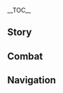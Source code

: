 {{CharacterTabs}}
{{LanguageTabs}}
{{Stub|1={{Meta/VO|tl=1|rm=1|Korean}}}}
__TOC__
==Story==
{{VO/Story
|character           = {{ROOTPAGENAME}}
|language            = ko
|name                = 행추

|vo_01_01_title      = 첫 만남…
|vo_01_01_subtitle   = Hello
|vo_01_01_file       = VO_{language}{character} Hello.ogg
|vo_01_01_tx         = 소생 행추라 하옵니다. 무수한 책의 바다를 헤매는 책벌레죠. 뛰어난 재능은 없으나, 최선을 다해 당신을 돕겠습니다. 모처럼 느끼한 대사를 해봤는데, 나쁘지 않군
|vo_01_01_rm         = 
|vo_01_01_tl         = 

|vo_02_01_title      = 잡담・아무도 없는 밤
|vo_02_01_subtitle   = Chat: Night of Solitude
|vo_02_01_file       = VO_{language}{character} Chat - Night of Solitude.ogg
|vo_02_01_tx         = 「이따금 아무도 없는 달 밝은 밤에, 홀로 소담에서 악룡을 무찌르네」
|vo_02_01_rm         = 
|vo_02_01_tl         = 

|vo_02_02_title      = 잡담・문장
|vo_02_02_subtitle   = Chat: Literature
|vo_02_02_file       = VO_{language}{character} Chat - Literature.ogg
|vo_02_02_tx         = 「옷자락에 문장을 담고, 홀로 글을 쓰는 재주를 익히겠다 말하네」
|vo_02_02_rm         = 
|vo_02_02_tl         = 

|vo_02_03_title      = 잡담・잠깐의 휴식
|vo_02_03_subtitle   = Chat: Taking a Break
|vo_02_03_file       = VO_{language}{character} Chat - Taking a Break.ogg
|vo_02_03_tx         = 이른바 「어지러운 속세에서 잠시동안 한적함을 얻는다」로군, 하하
|vo_02_03_rm         = 
|vo_02_03_tl         = 

|vo_02_04_title      = 잡담・독서
|vo_02_04_subtitle   = Chat: Reading
|vo_02_04_file       = VO_{language}{character} Chat - Reading.ogg
|vo_02_04_tx         = 이러이러해서, 이렇게 됐구나…. 음? 다음 이야기가 궁금하다면, 다음 회를 보세요? 으…
|vo_02_04_rm         = 
|vo_02_04_tl         = 

|vo_02_05_title      = 잡담・신간
|vo_02_05_subtitle   = Chat: New Books
|vo_02_05_file       = VO_{language}{character} Chat - New Books.ogg
|vo_02_05_tx         = 「만문집사」에 새 소설 들어오는 날짜가 거의 다 됐군. 그럼… 가는 길에 한번 들러볼까?
|vo_02_05_rm         = 
|vo_02_05_tl         = 

|vo_03_01_title      = 비가 올 때…
|vo_03_01_subtitle   = When It Rains
|vo_03_01_file       = VO_{language}{character} When It Rains.ogg
|vo_03_01_tx         = 그러고 보니, 우리 상회에서 생산한 금단 우산은 햇빛도 못 가리고 비도 못 막지. 유일한 용도는 벽에 걸어서 장식품으로 사용하는 거야
|vo_03_01_rm         = 
|vo_03_01_tl         = 

|vo_03_02_title      = 비가 그친 후…
|vo_03_02_subtitle   = After the Rain
|vo_03_02_file       = VO_{language}{character} After the Rain.ogg
|vo_03_02_tx         = 날이 맑아져서 다행이군. 안 그럼 내 책들에 곰팡이가 생길 거야
|vo_03_02_rm         = 
|vo_03_02_tl         = 

|vo_03_03_title      = 눈이 올 때…
|vo_03_03_subtitle   = When It Snows
|vo_03_03_file       = VO_{language}{character} When It Snows.ogg
|vo_03_03_tx         = 이런 날씨엔 서점보다 집이 더 좋은 것 같아. 집에선 불을 피워 몸을 따뜻하게 할 수 있지만, 서점에선 책 때문에 불을 지필 수가 없거든
|vo_03_03_rm         = 
|vo_03_03_tl         = 

|vo_03_04_title      = 햇살이 좋을 때…
|vo_03_04_subtitle   = When the Sun Is Out
|vo_03_04_file       = VO_{language}{character} When the Sun Is Out.ogg
|vo_03_04_tx         = 무술 연습… 아니 책 읽기 딱 좋은 날이네. 뭐야, 내 얼굴에 뭐가 묻은 것도 아닌데, 그만 좀 쳐다봐
|vo_03_04_rm         = 
|vo_03_04_tl         = 

|vo_04_01_title      = 아침 인사…
|vo_04_01_subtitle   = Good Morning
|vo_04_01_file       = VO_{language}{character} Good Morning.ogg
|vo_04_01_tx         = 좋은 아침. 아침 시간은 귀중하니, 자기가 하고 싶은 걸 하면 돼
|vo_04_01_rm         = 
|vo_04_01_tl         = 

|vo_04_02_title      = 점심 인사…
|vo_04_02_subtitle   = Good Afternoon
|vo_04_02_file       = VO_{language}{character} Good Afternoon.ogg
|vo_04_02_tx         = 점심은 쌀밥 말고 다과 같은 게 먹고 싶네. 서재에서 먹으면 아버지랑 형도 모를 거야…응? 너도 같이 먹고 싶다고? 음… 책에 부스러기만 흘리지 않으면 돼
|vo_04_02_rm         = 
|vo_04_02_tl         = 

|vo_04_03_title      = 저녁 인사…
|vo_04_03_subtitle   = Good Evening
|vo_04_03_file       = VO_{language}{character} Good Evening.ogg
|vo_04_03_tx         = 반딧불이를 좀 훔쳐서 책을 읽을까? 음, 농담이야, 눈에 안 좋으니까 하지 마
|vo_04_03_rm         = 
|vo_04_03_tl         = 

|vo_04_04_title      = 굿나잇…
|vo_04_04_subtitle   = Good Night
|vo_04_04_file       = VO_{language}{character} Good Night.ogg
|vo_04_04_tx         = 내일도 같은 장소에 있을게. 도중에 길을 잃지만 않는다면 분명 날 찾을 수 있을 거야
|vo_04_04_rm         = 
|vo_04_04_tl         = 

|vo_05_01_title      = 행추 자신에 대해…
|vo_05_01_subtitle   = About {character}
|vo_05_01_file       = VO_{language}{character} About {character}.ogg
|vo_05_01_tx         = 사람들 앞에서 예의 바르게 행동하는 건, 내가 비운 상회의 둘째이기 때문이야. 네 앞에서 이렇게 편안하게 있을 수 있는 건, 아마 너는 남들과 같은 눈으로 날 보지 않아서겠지
|vo_05_01_rm         = 
|vo_05_01_tl         = 

|vo_06_01_title      = 우리에 대해・책벗
|vo_06_01_subtitle   = About Us: Reading Buddies
|vo_06_01_file       = VO_{language}{character} About Us - Reading Buddies.ogg
|vo_06_01_tx         = 넌 나의 책동무이려나? 뭐? 싸움? 고화파? 전우? …윽! 무슨 소릴 하는 거야. 이건 우리끼리 비밀로 하기로 했잖아!
|vo_06_01_rm         = 
|vo_06_01_tl         = 

|vo_06_02_title      = #우리에 대해・{F#의남매}{M#의형제}
|vo_06_02_subtitle   = About Us: Swornship
|vo_06_02_friendship = 6
|vo_06_02_file       = VO_{language}{character} About Us - Swornship.ogg
|vo_06_02_tx         = 너와 (의형제/의남매)를 맺은 뒤, 절운간의 제단 쪽에 가봐야겠어. 아니, 거절하면 안 돼. 넌 내 속사정도 알고 있고, 내가 숨기고 있던 내 진짜 모습까지도 알아버렸어…. 널 그냥 놓아줄 순 없어. 절대 내팽개치지 않겠다고 약속하면 모를까!
|vo_06_02_rm         = 
|vo_06_02_tl         = 

|vo_07_01_title      = 「신의 눈」에 대해・고서
|vo_07_01_subtitle   = About the Vision: Ancient Books
|vo_07_01_friendship = 3
|vo_07_01_file       = VO_{language}{character} About the Vision - Ancient Books.ogg
|vo_07_01_tx         = 「신의 눈」에 관한 기록은 거의 없지만, 내가 수집한 고서 중에 이를 특이하게 묘사한 내용이 있어, 이따 보여줄게
|vo_07_01_rm         = 
|vo_07_01_tl         = 

|vo_07_02_title      = 「신의 눈」에 대해・깨달음
|vo_07_02_subtitle   = About the Vision: Realization
|vo_07_02_friendship = 5
|vo_07_02_file       = VO_{language}{character} About the Vision - Realization.ogg
|vo_07_02_tx         = 난 책 속의 깨우침을 받고, 창술과 검술의 본질은 바로 동술이란 걸 깨달았지. 음, 설명하자면 복잡한데… 만약 정말 알고 싶다면, 나랑 같이 「왕산청」에 가보자. 미리 말해두지만, 가서 보고 웃으면 안 돼
|vo_07_02_rm         = 
|vo_07_02_tl         = 

|vo_07_03_title      = 하고 싶은 이야기…
|vo_07_03_subtitle   = Something to Share
|vo_07_03_file       = VO_{language}{character} Something to Share.ogg
|vo_07_03_tx         = 리월에서 꼭 가봐야 할 곳? 어려운 문제군. 하지만, 없어지면 가장 속상할 것 같은 곳이라면… 1위는 당연히 「만문집사」고, 「고화당」은 10위 안에 들려나
|vo_07_03_rm         = 
|vo_07_03_tl         = 

|vo_07_04_title      = 흥미있는 일…
|vo_07_04_subtitle   = Interesting Things
|vo_07_04_friendship = 4
|vo_07_04_file       = VO_{language}{character} Interesting Things.ogg
|vo_07_04_tx         = 예전엔 토끼가 좋았는데, 지금은 사슴으로 바뀌었어. 나에게 있어서 「막다른 절벽에서 저의 의협심을 읽으십시오」라는 건, 모든 걸 버릴 각오를 하는 것. 사슴은 절망 속에서 새로운 생명을 얻는 희망을 상징하지. 직접 한번 보고 싶네
|vo_07_04_rm         = 
|vo_07_04_tl         = 

|vo_08_01_title      = 북두에 대해…
|vo_08_01_subtitle   = About [[Beidou]]
|vo_08_01_friendship = 4
|vo_08_01_file       = VO_{language}{character} About Beidou.ogg
|vo_08_01_tx         = 북두 님을 매우 존경하지만, 나를 「녀석」이라고 부르거나 매번 내 머리를 문지르지 않으셨으면 좋겠어
|vo_08_01_rm         = 
|vo_08_01_tl         = 

|vo_08_02_title      = 응광에 대해…
|vo_08_02_subtitle   = About [[Ningguang]]
|vo_08_02_friendship = 4
|vo_08_02_file       = VO_{language}{character} About Ningguang.ogg
|vo_08_02_tx         = 「천권」 님은 내가 존경하지 않을 수 없는 분이야. 안 그러면 아버지와 형에게 폐를 끼치게 되지. 응? 그분 본인에 대해서? 글쎄. 음… 역시 그만둘래, 다른 사람 험담은 하기 싫어
|vo_08_02_rm         = 
|vo_08_02_tl         = 

|vo_08_03_title      = 중운에 대해…
|vo_08_03_subtitle   = About [[Chongyun]]
|vo_08_03_friendship = 4
|vo_08_03_file       = VO_{language}{character} About Chongyun.ogg
|vo_08_03_tx         = 휴, 중운 그 녀석도 내 진짜 모습을 알고 있긴 하지만, 그와 함께 임무를 나설 땐 역시 신중히 생각해야 돼. 아직도 「무」예에만 집착하고 「협」심의 경지는 전혀 이해하지 못하고 있으니. 아직 훈련이 더 필요해. 특히… 매운 걸 먹는 훈련이, 하하
|vo_08_03_rm         = 
|vo_08_03_tl         = 

|vo_08_04_title      = 운근에 대해…
|vo_08_04_subtitle   = About [[Yun Jin]]
|vo_08_04_friendship = 4
|vo_08_04_file       = VO_{language}{character} About Yun Jin.ogg
|vo_08_04_tx         = 운근은 맛있는 음료만 마시면 새로운 작품을 쓸 원동력이 생기나 봐. 그래서 난 운근이 작품 쓸 의욕이 없을 때 가져다줄 찻잎을 항상 침대 밑에 쟁여두지. 그럼 무협 소설 이야기를 원 없이 들을 수 있어!
|vo_08_04_rm         = 
|vo_08_04_tl         = 

|vo_08_05_title      = 호두에 대해…
|vo_08_05_subtitle   = About [[Hu Tao]]
|vo_08_05_friendship = 4
|vo_08_05_file       = VO_{language}{character} About Hu Tao.ogg
|vo_08_05_tx         = 그 소녀가 바로 현재 「왕생당」의 당주야. 어? 그녀의 성품이 어떻냐고? …거리에 떠도는 소문으로 품행을 판단할 순 없지. 누군가에 대해 알고 싶다면, 그 사람이 뭘 원하는지 보면 돼
|vo_08_05_rm         = 
|vo_08_05_tl         = 

|vo_08_06_title      = 치치에 대해…
|vo_08_06_subtitle   = About [[Qiqi]]
|vo_08_06_friendship = 4
|vo_08_06_file       = VO_{language}{character} About Qiqi.ogg
|vo_08_06_tx         = 항상 느끼는 거지만, 치치는 수수께끼투성이야. 하지만 백출 씨가 옆에 있으면 그 애와 대화 몇 마디 하기도 힘들지. 아니면, 백출 씨가 진찰하러 나간 틈을 노려볼까…
|vo_08_06_rm         = 
|vo_08_06_tl         = 

|vo_08_07_title      = 향릉에 대해…
|vo_08_07_subtitle   = About [[Xiangling]]
|vo_08_07_friendship = 4
|vo_08_07_file       = VO_{language}{character} About Xiangling.ogg
|vo_08_07_tx         = 향릉의 표정에 항상 주목해야 해. 특히 식자재를 구하고 돌아온 향릉은 기쁘게 웃을수록 위험해. 새로운 메뉴를 먹어보라고 끈질기게 들러붙기라도 하면… 그런 상황이 오면 난 항상 중운에게 맡기지만 말이야
|vo_08_07_rm         = 
|vo_08_07_tl         = 

|vo_08_08_title      = 신염에 대해…
|vo_08_08_subtitle   = About [[Xinyan]]
|vo_08_08_friendship = 4
|vo_08_08_file       = VO_{language}{character} About Xinyan.ogg
|vo_08_08_tx         = 신염은 도대체 어디서 공연하는 거야? 그 엄청난 관통력을 지닌 소리를 피할 곳이 치호암에서부터 옥경대까지 그 어디에도 없다고…. 휴, 조용히 책을 읽던 날들이 그립구나
|vo_08_08_rm         = 
|vo_08_08_tl         = 

|vo_08_09_title      = 알베도에 대해…
|vo_08_09_subtitle   = About [[Albedo]]
|vo_08_09_friendship = 4
|vo_08_09_file       = VO_{language}{character} About Albedo.ogg
|vo_08_09_tx         = 다음권, 다다음권, 다다다음권의 중요 장면에 들어갈 삽화를 전부 생각해뒀어! 아, 영감받았을 때 빨리 기록해둬서 백악 선생님께 편지로 보내야지…
|vo_08_09_rm         = 
|vo_08_09_tl         = 

|vo_08_10_title      = 종려에 대해…
|vo_08_10_subtitle   = About [[Zhongli]]
|vo_08_10_friendship = 4
|vo_08_10_file       = VO_{language}{character} About Zhongli.ogg
|vo_08_10_tx         = 아버지와 형이 그분을 대접하는 걸 본 적 있어. 그들이 공경한 태도로 인사하는 걸 봤을 때… 아마 지위가 엄청 높으신 분이 아닐까? 선인의 장례를 치른다고 들었는데, 엄청난 신분을 숨기고 있는 것 같아. 같이 그의 비밀을 발굴하러 가지 않을래?
|vo_08_10_rm         = 
|vo_08_10_tl         = 

|vo_08_11_title      = 신학에 대해…
|vo_08_11_subtitle   = About [[Shenhe]]
|vo_08_11_friendship = 4
|vo_08_11_file       = VO_{language}{character} About Shenhe.ogg
|vo_08_11_tx         = 신학 씨가 날 보는 눈이 좀 험악한 것 같아서 쉽게 말을 못 걸겠어. 이상해. 혹시 내가 무의식중에 신학 씨한테 실수라도 한 걸까? 아니면… 그 주위 사람에게 실수했나?
|vo_08_11_rm         = 
|vo_08_11_tl         = 

|vo_08_12_title      = 야란에 대해…
|vo_08_12_subtitle   = About [[Yelan]]
|vo_08_12_friendship = 4
|vo_08_12_file       = VO_{language}{character} About Yelan.ogg
|vo_08_12_tx         = 「천 가지 얼굴」을 가졌다는 말 들어봤어? 야란 씨를 보면 그런 느낌이 들어. 우리 집에 왔을 때 아버지와 형님이 예를 갖춰서 대하니 야란 씨도 그에 맞게 행동했어. 아주 상냥하고 점잖은 누나처럼. 근데 다른 곳에서 봤을 땐 전혀 다른 느낌이었지
|vo_08_12_rm         = 
|vo_08_12_tl         = 

|vo_09_01_title      = 행추에 대해 알기・첫 번째
|vo_09_01_subtitle   = More About {character}: I
|vo_09_01_file       = VO_{language}{character} More About {character} - 01.ogg
|vo_09_01_tx         = 요새 어떻게 지내? 시간 있으면 「만문집사」에 와서 한번 둘러봐
|vo_09_01_rm         = 
|vo_09_01_tl         = 

|vo_09_02_title      = 행추에 대해 알기・두 번째
|vo_09_02_subtitle   = More About {character}: II
|vo_09_02_friendship = 3
|vo_09_02_file       = VO_{language}{character} More About {character} - 02.ogg
|vo_09_02_tx         = 왜 자꾸 혼자서 책을 읽고 있냐고? 배움을 좋아하는 게… 나쁜 습관은 아니잖아. 특별한 이유는 없어, 음, 정말 없다니까
|vo_09_02_rm         = 
|vo_09_02_tl         = 

|vo_09_03_title      = 행추에 대해 알기・세 번째
|vo_09_03_subtitle   = More About {character}: III
|vo_09_03_friendship = 4
|vo_09_03_file       = VO_{language}{character} More About {character} - 03.ogg
|vo_09_03_tx         = 오늘 시간 있다고? 좋아, 나도 언제든 출발할 수 있어. 책? 괜찮아, 책은 갔다 와서도 볼 수 있지만, 우리의 도움이 필요한 사람은 그렇게 오래 못 기다린다고
|vo_09_03_rm         = 
|vo_09_03_tl         = 

|vo_09_04_title      = 행추에 대해 알기・네 번째
|vo_09_04_subtitle   = More About {character}: IV
|vo_09_04_friendship = 5
|vo_09_04_file       = VO_{language}{character} More About {character} - 04.ogg
|vo_09_04_tx         = 너한테 좋은 생각이 있다고? 우리의 경험을 소재로, 탐정과 무협 요소가 모두 가미된 소설 《만문집 사건부》를 쓰자고? 응, 아하하하… 좋은 생각이네. 하지만 무리야. 응, 절대 안 돼
|vo_09_04_rm         = 
|vo_09_04_tl         = 

|vo_09_05_title      = 행추를 알고 싶다・다섯 번째
|vo_09_05_subtitle   = More About {character}: V
|vo_09_05_friendship = 6
|vo_09_05_file       = VO_{language}{character} More About {character} - 05.ogg
|vo_09_05_tx         = 「끝없이 긴 시구를 엮어 비단을 만드네」 휴, 나도 이런 평가를 받고 싶군. 너한테만 알려주는 건데, 사실 나도 소설을 쓰고 있어. 지, 지금은 보여줄 수 없지만, 나중에… 나중에 서점에서 볼 수 있을 거야
|vo_09_05_rm         = 
|vo_09_05_tl         = 

|vo_10_01_title      = 행추의 취미…
|vo_10_01_subtitle   = {character}'s Hobbies
|vo_10_01_file       = VO_{language}{character} Hobbies.ogg
|vo_10_01_tx         = 내 취미는 당연히 독서지. 어떤 책이든 다 읽어. 응? 왜 그렇게 웃고 있는 거야? 음, 그 일은 우리 둘만의 비밀이니까, 대놓고 말하기는 좀 그래. 말하면 재미없잖아
|vo_10_01_rm         = 
|vo_10_01_tl         = 

|vo_10_02_title      = 행추의 고민…
|vo_10_02_subtitle   = {character}'s Troubles
|vo_10_02_file       = VO_{language}{character} Troubles.ogg
|vo_10_02_tx         = 고민이라, 음… 언젠가 형이 가업을 이어받게 되면, 난 어떻게 될까? 이런 근심 걱정 없는 생활도 곧… 아, 내 신분 같은 걸 말하는 게 아니야, 그런 건 별로 신경 안 써. 단지 우리 형이 좀 둔해서, 내가 없으면 안 되거든
|vo_10_02_rm         = 
|vo_10_02_tl         = 

|vo_10_03_title      = 좋아하는 음식…
|vo_10_03_subtitle   = Favorite Food
|vo_10_03_file       = VO_{language}{character} Favorite Food.ogg
|vo_10_03_tx         = 난 다과류와 월 요리의 해산물을 좋아해. 우리 집은 항상 음식을 담백하게 먹거든
|vo_10_03_rm         = 
|vo_10_03_tl         = 

|vo_10_04_title      = 싫어하는 음식…
|vo_10_04_subtitle   = Least Favorite Food
|vo_10_04_file       = VO_{language}{character} Least Favorite Food.ogg
|vo_10_04_tx         = 난 당근을 엄청 싫어해. 어렸을 때 어머니가 당근을 잘게 부숴서… 역시 더 이상 말하는 건 무리야. 기억 속에서라도 그 맛은 정말…
|vo_10_04_rm         = 
|vo_10_04_tl         = 

|vo_11_01_title      = 생일・축복
|vo_11_01_subtitle   = Birthday: Wishing
|vo_11_01_file       = VO_{language}{character} Birthday - Wishing.ogg
|vo_11_01_tx         = 흠, 흠흠. 생신을 축하합니다, 그대의 생신을 축하합니다~
|vo_11_01_rm         = 
|vo_11_01_tl         = 

|vo_11_02_title      = 생일・풍속
|vo_11_02_subtitle   = Birthday: Customs
|vo_11_02_file       = VO_{language}{character} Birthday - Customs.ogg
|vo_11_02_tx         = 기록에 의하면, 천성석교는 상고 전쟁 때 바위 신 모락스가 던진 석창이 무너지면서 생긴 거래. 생일날 다리를 건너 양쪽 바다에 모라를 던지면 일 년의 평안을 기원할 수 있다더군…. 생일은 일 년에 한 번뿐이니까, 가고 싶으면 어서 가봐… 거짓말 아니야, 진짜야. 진짜라니까, 어서 가봐
|vo_11_02_rm         = 
|vo_11_02_tl         = 

|vo_12_01_title      = 돌파의 느낌・기
|vo_12_01_subtitle   = Feelings About Ascension: Intro
|vo_12_01_ascension  = 1
|vo_12_01_file       = VO_{language}{character} Feelings About Ascension -  01.ogg
|vo_12_01_tx         = 충분한 능력이 없다면, 내 마음속의 그 글자도 종잇장에만 머물게 되겠지
|vo_12_01_rm         = 
|vo_12_01_tl         = 

|vo_12_02_title      = 돌파의 느낌・승
|vo_12_02_subtitle   = Feelings About Ascension: Building Up
|vo_12_02_ascension  = 2
|vo_12_02_file       = VO_{language}{character} Feelings About Ascension -  02.ogg
|vo_12_02_tx         = 마음에 선과 악을 구분하는 기준이 없다면, 노력하는 방향이 잘못되기 마련이지. 근본을 버리고 지엽적인 것을 추구하다 보면, 폭력만을 쫓는 속인이 되고 말 거야
|vo_12_02_rm         = 
|vo_12_02_tl         = 

|vo_12_03_title      = 돌파의 느낌・전
|vo_12_03_subtitle   = Feelings About Ascension: Climax
|vo_12_03_ascension  = 4
|vo_12_03_file       = VO_{language}{character} Feelings About Ascension -  03.ogg
|vo_12_03_tx         = 내가 추구하는 그 글자가 리월의 모든 곳에서 통하는 건 아니야. 오늘날까지 도를 행하면서 그 점은 충분히 알고 있었지만 말이야
|vo_12_03_rm         = 
|vo_12_03_tl         = 

|vo_12_04_title      = 돌파의 느낌・결
|vo_12_04_subtitle   = Feelings About Ascension: Conclusion
|vo_12_04_ascension  = 6
|vo_12_04_file       = VO_{language}{character} Feelings About Ascension -  04.ogg
|vo_12_04_tx         = 네가 같이 있어 준 덕분에 내 자신한테도 만족스러웠어&mdash;&mdash;무술이든, 그 글자에 대한 이해든. 휴, 됐어. 나도 더 이상 「협」자에 대해 숨길 필요 없겠군. 나의 「협」에 대해선 아버지와 형도 의심하지 않을 거야. 단지, 드러내지 않고 겸손히 행동하는 습관은 지켜야겠지
|vo_12_04_rm         = 
|vo_12_04_tl         = 
}}

==Combat==
{{Combat VO
|character           = {{ROOTPAGENAME}}
|language            = ko

|skill_1_tx          = 빗줄기를 그리긴 어려운 법
|skill_1_tl          = 
|skill_1_rm          = 
|skill_2_tx          = 베어라——!
|skill_2_tl          = 
|skill_2_rm          = 
|skill_3_tx          = 이 검을 알아보겠느냐!
|skill_3_tl          = 
|skill_3_rm          = 

|burst_1_tx          = 고화심비
|burst_1_tl          = 
|burst_1_rm          = 
|burst_2_tx          = 시로 짠 비단
|burst_2_tl          = 
|burst_2_rm          = 
|burst_3_tx          = 재우유홍
|burst_3_tl          = 
|burst_3_rm          = 

|sprint-s_1_tx       = 날 따라와
|sprint-s_1_tl       = 
|sprint-s_1_rm       = 
|sprint-s_2_tx       = 서두르자
|sprint-s_2_tl       = 
|sprint-s_2_rm       = 
|sprint-s_3_file     = Sprint Start 03


|glider_1_file       = Deploying Wind Glider 01,Deploying Wind Glider 02,Deploying Wind Glider 03

|chest_1_tx          =   아주 좋아
|chest_1_tl          = 
|chest_1_rm          = 
|chest_2_tx          =   보물찾기라니, 협객한테 딱 맞는 경험이네
|chest_2_tl          = 
|chest_2_rm          = 
|chest_3_tx          =   잃어버린 고서도 몇 권 있다면 완벽할 텐데
|chest_3_tl          = 
|chest_3_rm          = 

|low-hp_1_tx         = 계획에 차질이 생겼군…
|low-hp_1_tl         = 
|low-hp_1_rm         = 
|low-hp_2_tx         = 이제부터 봐주지 않을 겁니다
|low-hp_2_tl         = 
|low-hp_2_rm         = 
|low-hp_3_tx         = 「절체절명 속에서 의협심을 일깨울 수 있길」
|low-hp_3_tl         = 
|low-hp_3_rm         = 


|fallen_1_tx         = 한 수… 배웠습니다…
|fallen_1_tl         = 
|fallen_1_rm         = 
|fallen_2_tx         = 등불이 화려하면 쉽게 꺼지는 법이지…
|fallen_2_tl         = 
|fallen_2_rm         = 
|fallen_3_tx         = 내 실수야…
|fallen_3_tl         = 
|fallen_3_rm         = 

|hit-l_1_file        = Light Hit Taken 02
|hit-l_1_tx          = 무방하다
|hit-l_1_tl          = 
|hit-l_1_rm          = 
|hit-l_2_file        = Light Hit Taken 01,Light Hit Taken 03,Light Hit Taken 04,Light Hit Taken 05,Light Hit Taken 06

|hit-h_1_tx          = 방심했군
|hit-h_1_tl          = 
|hit-h_1_rm          = 
|hit-h_2_tx          = 이런…
|hit-h_2_tl          = 
|hit-h_2_rm          = 
|hit-h_3_file        = Heavy Hit Taken 03,Heavy Hit Taken 04,Heavy Hit Taken 05,Heavy Hit Taken 06

|join_1_tx           = 준비가 완벽해야 일이 성사되는 법
|join_1_tl           = 
|join_1_rm           = 
|join_2_tx           = 천하의 영웅들에게 부끄럽지 않을지어다
|join_2_tl           = 
|join_2_rm           = 
|join_3_tx           = 악한 것을 벌하고 의를 행하리라
|join_3_tl           = 
|join_3_rm           = 


|atk-l_1_file        = Light Attack 01,Light Attack 02,Light Attack 03,Light Attack 04,Light Attack 05,Light Attack 06,Light Attack 07

|atk-m_1_file        = Mid Attack 01,Mid Attack 02,Mid Attack 03

|atk-h_1_file        = Heavy Attack 01,Heavy Attack 02,Heavy Attack 03

|climb_1_file        = Climbing 01,Climbing 02,Climbing 03

|climb-b_1_file      = Climbing Breath 01,Climbing Breath 02,Climbing Breath 03

|jump_1_file         = Jumping 01,Jumping 02,Jumping 03,Jumping 04,Jumping 05

<!--
Copy paste the following line in any section that does not have any voice files, change the X for the section's title:
'''{{ROOTPAGENAME}} does not feature any X Voice-Overs'''
-->
}}

==Navigation==
{{Character Navbox|type=playable|link type=vo-ko}}